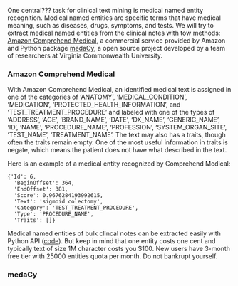 One central??? task for clinical text mining is medical named entity recognition. Medical named entities are specific terms that have medical meaning, such as diseases, drugs, symptoms, and tests. We will try to extract medical named entities from the clinical notes with tow methods: [Amazon Comprehend Medical](https://aws.amazon.com/comprehend/medical/), a commercial service provided by Amazon and Python package [medaCy](https://github.com/NLPatVCU/medaCy), a open source project developed by a team of researchers at Virginia Commonwealth University.

### Amazon Comprehend Medical
With Amazon Comprehend Medical, an identified medical text is assigned in one of the categories of 'ANATOMY', 'MEDICAL_CONDITION', 'MEDICATION', 'PROTECTED_HEALTH_INFORMATION', and 'TEST_TREATMENT_PROCEDURE' and labeled with one of the types of 'ADDRESS', 'AGE', 'BRAND_NAME', 'DATE', 'DX_NAME', 'GENERIC_NAME', 'ID', 'NAME', 'PROCEDURE_NAME', 'PROFESSION', 'SYSTEM_ORGAN_SITE', 'TEST_NAME', 'TREATMENT_NAME'. The text may also has a traits, though often the traits remain empty. One of the most useful information in traits is negate, which means the patient does not have what described in the text.

Here is an example of a medical entity recognized by Comprehend Medical:

```
{'Id': 6,
  'BeginOffset': 364,
  'EndOffset': 381,
  'Score': 0.9676284193992615,
  'Text': 'sigmoid colectomy',
  'Category': 'TEST_TREATMENT_PROCEDURE',
  'Type': 'PROCEDURE_NAME',
  'Traits': []}
```
Medical named entities of bulk clincal notes can be extracted easily with Python API ([code](???)). But keep in mind that one entity costs one cent and typically text of size 1M character costs you $100. New users have 3-month free tier with 25000 entities quota per month. Do not bankrupt yourself.


### medaCy
